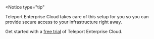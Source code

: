 <Notice 
type="tip" 
>

Teleport Enterprise Cloud takes care of this setup for you so you can provide
secure access to your infrastructure right away.

Get started with a [free trial](https://goteleport.com/signup?t_source=docs) of
Teleport Enterprise Cloud.

</Notice>

